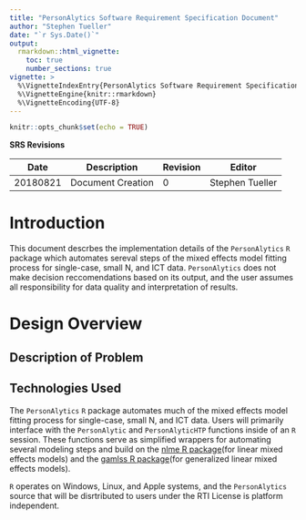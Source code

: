 ---
title: "PersonAlytics Software Requirement Specification Document"
author: "Stephen Tueller"
date: "`r Sys.Date()`"
output: 
  rmarkdown::html_vignette:
    toc: true
    number_sections: true
vignette: >
  %\VignetteIndexEntry{PersonAlytics Software Requirement Specification}
  %\VignetteEngine{knitr::rmarkdown}
  %\VignetteEncoding{UTF-8}
---

```{r setup, include=FALSE}
knitr::opts_chunk$set(echo = TRUE)
```

**SRS Revisions**

Date     | Description       | Revision | Editor
---------|-------------------|----------|----------------
20180821 | Document Creation | 0        | Stephen Tueller

\newpage


# Introduction

This document descrbes the implementation details of the `PersonAlytics` `R` package which automates sereval steps of the mixed effects model fitting process for single-case, small N, and ICT data. `PersonAlytics` does not make decision reccomendations based on its output, and the user assumes all responsibility for data quality and interpretation of results.

# Design Overview

## Description of Problem

## Technologies Used

The `PersonAlytics` `R` package automates much of the mixed effects model fitting process for single-case, small N, and ICT data. Users will primarily interface with the `PersonAlytic` and `PersonAlyticHTP` functions inside of an `R` session. These functions serve as simplified wrappers for automating several modeling steps and build on the [nlme R package](https://cran.r-project.org/web/packages/nlme/index.html)(for linear mixed effects models) and the [gamlss R package](https://www.gamlss.com/)(for generalized linear mixed effects models).

`R` operates on Windows, Linux, and Apple systems, and the `PersonAlytics` source that will be disrtributed to users under the RTI License is platform independent.
